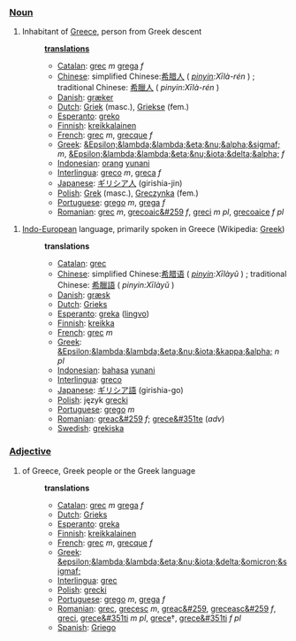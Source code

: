 ===[[Noun]]===
#Inhabitant of [[Greece]], person from Greek descent
#:'''[[translation]]s'''
#:*[[Catalan]]: [[grec]] ''m'' [[grega]] ''f''
#:*[[Chinese]]: simplified Chinese:[[希腊人]] ( ''[[pinyin]]:Xīlà-rén'' ) ; traditional Chinese: [[希臘人]] ( ''pinyin:Xīlà-rén'' )
#:*[[Danish]]: [[græker]]
#:*[[Dutch]]: [[Griek]] (masc.), [[Griekse]] (fem.)
#:*[[Esperanto]]: [[greko]]
#:*[[Finnish]]: [[kreikkalainen]]
#:*[[French]]: [[grec]] ''m'', [[grecque]] ''f''
#:*[[Greek]]: [[&Epsilon;&lambda;&lambda;&eta;&nu;&alpha;&sigmaf;]] ''m'', [[&Epsilon;&lambda;&lambda;&eta;&nu;&iota;&delta;&alpha;]] ''f''
#:*[[Indonesian]]: [[orang]] [[yunani]]
#:*[[Interlingua]]: [[greco]] ''m'', [[greca]] ''f''
#:*[[Japanese]]: [[ギリシア人]] (girishia-jin)
#:*[[Polish]]: [[Grek]] (masc.), [[Greczynka]] (fem.)
#:*[[Portuguese]]: [[grego]] ''m'', [[grega]] ''f''
#:*[[Romanian]]: [[grec]] ''m'', [[grecoaic&#259]] ''f'', [[greci]] ''m pl'', [[grecoaice]] ''f pl''

#[[Indo-European]] language, primarily spoken in Greece (Wikipedia: [[w:Greek language|Greek]])
#:'''translations'''
#:*[[Catalan]]: [[grec]]
#:*[[Chinese]]: simplified Chinese:[[希腊语]] ( ''[[pinyin]]:Xīlàyǔ'' ) ; traditional Chinese: [[希臘語]] ( ''pinyin:Xīlàyǔ'' )
#:*[[Danish]]: [[græsk]]
#:*[[Dutch]]: [[Grieks]]
#:*[[Esperanto]]: [[greka]] ([[lingvo]])
#:*[[Finnish]]: [[kreikka]]
#:*[[French]]: [[grec]] ''m''
#:*[[Greek]]: [[&Epsilon;&lambda;&lambda;&eta;&nu;&iota;&kappa;&alpha;]] ''n pl''
#:*[[Indonesian]]: [[bahasa]] [[yunani]]
#:*[[Interlingua]]: [[greco]]
#:*[[Japanese]]: [[ギリシア語]] (girishia-go)
#:*[[Polish]]: język [[grecki]]
#:*[[Portuguese]]: [[grego]] ''m''
#:*[[Romanian]]: [[greac&#259]] ''f''; [[grece&#351te]] (''adv'')
#:*[[Swedish]]: [[grekiska]]

===[[Adjective]]===
#of Greece, Greek people or the Greek language
#:'''translations'''
#:*[[Catalan]]: [[grec]] ''m'' [[grega]] ''f''
#:*[[Dutch]]: [[Grieks]]
#:*[[Esperanto]]: [[greka]]
#:*[[Finnish]]: [[kreikkalainen]]
#:*[[French]]: [[grec]] ''m'', [[grecque]] ''f''
#:*[[Greek]]: [[&epsilon;&lambda;&lambda;&eta;&nu;&iota;&delta;&omicron;&sigmaf;]]
#:*[[Interlingua]]: [[grec]]
#:*[[Polish]]: [[grecki]]
#:*[[Portuguese]]: [[grego]] ''m'', [[grega]] ''f''
#:*[[Romanian]]: [[grec]], [[grecesc]] ''m'', [[greac&#259]], [[greceasc&#259]] ''f'', [[greci]], [[grece&#351ti]] ''m pl'', [[grece]]†, [[grece&#351ti]] ''f pl''
#:*[[Spanish]]: [[Griego]]